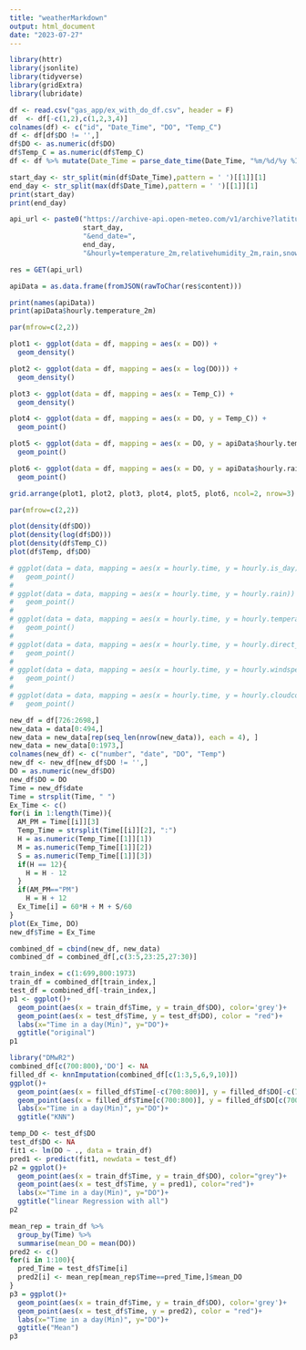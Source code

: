 ```yaml
---
title: "weatherMarkdown"
output: html_document
date: "2023-07-27"
---
```


```r
library(httr)
library(jsonlite)
library(tidyverse)
library(gridExtra)
library(lubridate)

```


```r
df <- read.csv("gas_app/ex_with_do_df.csv", header = F)
df  <- df[-c(1,2),c(1,2,3,4)]
colnames(df) <- c("id", "Date_Time", "DO", "Temp_C")
df <- df[df$DO != '',]
df$DO <- as.numeric(df$DO)
df$Temp_C = as.numeric(df$Temp_C)
df <- df %>% mutate(Date_Time = parse_date_time(Date_Time, "%m/%d/%y %I:%M:%S %p"))
```

```r
start_day <- str_split(min(df$Date_Time),pattern = ' ')[[1]][1]
end_day <- str_split(max(df$Date_Time),pattern = ' ')[[1]][1]
print(start_day)
print(end_day)
```

```r
api_url <- paste0("https://archive-api.open-meteo.com/v1/archive?latitude=35.3268&longitude=-78.6761&start_date=",
                  start_day,
                  "&end_date=",
                  end_day,
                  "&hourly=temperature_2m,relativehumidity_2m,rain,snowfall,cloudcover,windspeed_10m,is_day,direct_radiation&timezone=America%2FNew_York")

res = GET(api_url)

apiData = as.data.frame(fromJSON(rawToChar(res$content)))
```

```r
print(names(apiData))
print(apiData$hourly.temperature_2m)
```


```r
par(mfrow=c(2,2))

plot1 <- ggplot(data = df, mapping = aes(x = DO)) + 
  geom_density()

plot2 <- ggplot(data = df, mapping = aes(x = log(DO))) + 
  geom_density()

plot3 <- ggplot(data = df, mapping = aes(x = Temp_C)) + 
  geom_density()

plot4 <- ggplot(data = df, mapping = aes(x = DO, y = Temp_C)) + 
  geom_point()

plot5 <- ggplot(data = df, mapping = aes(x = DO, y = apiData$hourly.temperature_2m)) + 
  geom_point()

plot6 <- ggplot(data = df, mapping = aes(x = DO, y = apiData$hourly.rain)) + 
  geom_point()

grid.arrange(plot1, plot2, plot3, plot4, plot5, plot6, ncol=2, nrow=3)
```


```r
par(mfrow=c(2,2))

plot(density(df$DO))
plot(density(log(df$DO)))
plot(density(df$Temp_C))
plot(df$Temp, df$DO)
```

```r
# ggplot(data = data, mapping = aes(x = hourly.time, y = hourly.is_day)) + 
#   geom_point()
# 
# ggplot(data = data, mapping = aes(x = hourly.time, y = hourly.rain)) + 
#   geom_point()
# 
# ggplot(data = data, mapping = aes(x = hourly.time, y = hourly.temperature_2m)) + 
#   geom_point()
# 
# ggplot(data = data, mapping = aes(x = hourly.time, y = hourly.direct_radiation)) + 
#   geom_point()
# 
# ggplot(data = data, mapping = aes(x = hourly.time, y = hourly.windspeed_10m)) + 
#   geom_point()
# 
# ggplot(data = data, mapping = aes(x = hourly.time, y = hourly.cloudcover)) + 
#   geom_point()
```
```r
new_df = df[726:2698,]
new_data = data[0:494,]
new_data = new_data[rep(seq_len(nrow(new_data)), each = 4), ]
new_data = new_data[0:1973,]
colnames(new_df) <- c("number", "date", "DO", "Temp")
new_df <- new_df[new_df$DO != '',]
DO = as.numeric(new_df$DO)
new_df$DO = DO
Time = new_df$date
Time = strsplit(Time, " ")
Ex_Time <- c()
for(i in 1:length(Time)){
  AM_PM = Time[[i]][3]
  Temp_Time = strsplit(Time[[i]][2], ":")
  H = as.numeric(Temp_Time[[1]][1])
  M = as.numeric(Temp_Time[[1]][2])
  S = as.numeric(Temp_Time[[1]][3])
  if(H == 12){
    H = H - 12
  }
  if(AM_PM=="PM")
    H = H + 12
  Ex_Time[i] = 60*H + M + S/60
}
plot(Ex_Time, DO)
new_df$Time = Ex_Time
```


```r
combined_df = cbind(new_df, new_data)
combined_df = combined_df[,c(3:5,23:25,27:30)]

train_index = c(1:699,800:1973)
train_df = combined_df[train_index,]
test_df = combined_df[-train_index,]
p1 <- ggplot()+
  geom_point(aes(x = train_df$Time, y = train_df$DO), color='grey')+
  geom_point(aes(x = test_df$Time, y = test_df$DO), color = "red")+
  labs(x="Time in a day(Min)", y="DO")+
  ggtitle("original")
p1
```

```r
library("DMwR2")
combined_df[c(700:800),'DO'] <- NA
filled_df <- knnImputation(combined_df[c(1:3,5,6,9,10)])
ggplot()+
  geom_point(aes(x = filled_df$Time[-c(700:800)], y = filled_df$DO[-c(700:800)]), color='grey')+
  geom_point(aes(x = filled_df$Time[c(700:800)], y = filled_df$DO[c(700:800)]), color = "red")+
  labs(x="Time in a day(Min)", y="DO")+
  ggtitle("KNN")
```
```r
temp_DO <- test_df$DO
test_df$DO <- NA
fit1 <- lm(DO ~ ., data = train_df)
pred1 <- predict(fit1, newdata = test_df)
p2 = ggplot()+
  geom_point(aes(x = train_df$Time, y = train_df$DO), color="grey")+
  geom_point(aes(x = test_df$Time, y = pred1), color="red")+
  labs(x="Time in a day(Min)", y="DO")+
  ggtitle("linear Regression with all")
p2
```
```r
mean_rep = train_df %>% 
  group_by(Time) %>%
  summarise(mean_DO = mean(DO))
pred2 <- c()
for(i in 1:100){
  pred_Time = test_df$Time[i]
  pred2[i] <- mean_rep[mean_rep$Time==pred_Time,]$mean_DO
}
p3 = ggplot()+
  geom_point(aes(x = train_df$Time, y = train_df$DO), color='grey')+
  geom_point(aes(x = test_df$Time, y = pred2), color = "red")+
  labs(x="Time in a day(Min)", y="DO")+
  ggtitle("Mean")
p3
```

